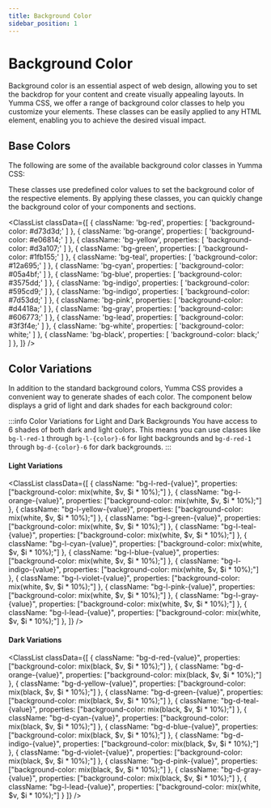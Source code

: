 ```yaml
---
title: Background Color
sidebar_position: 1
---
```



# Background Color

Background color is an essential aspect of web design, allowing you to set the backdrop for your content and create visually appealing layouts. In Yumma CSS, we offer a range of background color classes to help you customize your elements. These classes can be easily applied to any HTML element, enabling you to achieve the desired visual impact.

## Base Colors

The following are some of the available background color classes in Yumma CSS:

These classes use predefined color values to set the background color of the respective elements. By applying these classes, you can quickly change the background color of your components and sections.

<ClassList
  classData={[
    {
      className: 'bg-red',
      properties: [
        'background-color: #d73d3d;'
      ]
    },
    {
      className: 'bg-orange',
      properties: [
        'background-color: #e06814;'
      ]
    },
    {
      className: 'bg-yellow',
      properties: [
        'background-color: #d3a107;'
      ]
    },
    {
      className: 'bg-green',
      properties: [
        'background-color: #1fb155;'
      ]
    },
    {
      className: 'bg-teal',
      properties: [
        'background-color: #12a695;'
      ]
    },
    {
      className: 'bg-cyan',
      properties: [
        'background-color: #05a4bf;'
      ]
    },
    {
      className: 'bg-blue',
      properties: [
        'background-color: #3575dd;'
      ]
    },
    {
      className: 'bg-indigo',
      properties: [
        'background-color: #595cd9;'
      ]
    },
    {
      className: 'bg-indigo',
      properties: [
        'background-color: #7d53dd;'
      ]
    },
    {
      className: 'bg-pink',
      properties: [
        'background-color: #d4418a;'
      ]
    },
    {
      className: 'bg-gray',
      properties: [
        'background-color: #606773;'
      ]
    },
    {
      className: 'bg-lead',
      properties: [
        'background-color: #3f3f4e;'
      ]
    },
    {
      className: 'bg-white',
      properties: [
        'background-color: white;'
      ]
    },
    {
      className: 'bg-black',
      properties: [
        'background-color: black;'
      ]
    },
  ]}
/>

## Color Variations

In addition to the standard background colors, Yumma CSS provides a convenient way to generate shades of each color. The component below displays a grid of light and dark shades for each background color:

:::info Color Variations for Light and Dark Backgrounds
You have access to 6 shades of both dark and light colors. This means you can use classes like `bg-l-red-1` through `bg-l-{color}-6` for light backgrounds and `bg-d-red-1` through `bg-d-{color}-6` for dark backgrounds.
:::

#### Light Variations

<ClassList
  classData={[
    {
      className: "bg-l-red-{value}",
      properties: ["background-color: mix(white, $v, $i * 10%);"]
    },
    {
      className: "bg-l-orange-{value}",
      properties: ["background-color: mix(white, $v, $i * 10%);"]
    },
    {
      className: "bg-l-yellow-{value}",
      properties: ["background-color: mix(white, $v, $i * 10%);"]
    },
    {
      className: "bg-l-green-{value}",
      properties: ["background-color: mix(white, $v, $i * 10%);"]
    },
    {
      className: "bg-l-teal-{value}",
      properties: ["background-color: mix(white, $v, $i * 10%);"]
    },
    {
      className: "bg-l-cyan-{value}",
      properties: ["background-color: mix(white, $v, $i * 10%);"]
    },
    {
      className: "bg-l-blue-{value}",
      properties: ["background-color: mix(white, $v, $i * 10%);"]
    },
    {
      className: "bg-l-indigo-{value}",
      properties: ["background-color: mix(white, $v, $i * 10%);"]
    },
    {
      className: "bg-l-violet-{value}",
      properties: ["background-color: mix(white, $v, $i * 10%);"]
    },
    {
      className: "bg-l-pink-{value}",
      properties: ["background-color: mix(white, $v, $i * 10%);"]
    },
    {
      className: "bg-l-gray-{value}",
      properties: ["background-color: mix(white, $v, $i * 10%);"]
    },
    {
      className: "bg-l-lead-{value}",
      properties: ["background-color: mix(white, $v, $i * 10%);"]
    },
  ]}
/>

#### Dark Variations

<ClassList
  classData={[
    {
      className: "bg-d-red-{value}",
      properties: ["background-color: mix(black, $v, $i * 10%);"]
    },
    {
      className: "bg-d-orange-{value}",
      properties: ["background-color: mix(black, $v, $i * 10%);"]
    },
    {
      className: "bg-d-yellow-{value}",
      properties: ["background-color: mix(black, $v, $i * 10%);"]
    },
    {
      className: "bg-d-green-{value}",
      properties: ["background-color: mix(black, $v, $i * 10%);"]
    },
    {
      className: "bg-d-teal-{value}",
      properties: ["background-color: mix(black, $v, $i * 10%);"]
    },
    {
      className: "bg-d-cyan-{value}",
      properties: ["background-color: mix(black, $v, $i * 10%);"]
    },
    {
      className: "bg-d-blue-{value}",
      properties: ["background-color: mix(black, $v, $i * 10%);"]
    },
    {
      className: "bg-d-indigo-{value}",
      properties: ["background-color: mix(black, $v, $i * 10%);"]
    },
    {
      className: "bg-d-violet-{value}",
      properties: ["background-color: mix(black, $v, $i * 10%);"]
    },
    {
      className: "bg-d-pink-{value}",
      properties: ["background-color: mix(black, $v, $i * 10%);"]
    },
    {
      className: "bg-d-gray-{value}",
      properties: ["background-color: mix(black, $v, $i * 10%);"]
    },
    {
      className: "bg-l-lead-{value}",
      properties: ["background-color: mix(white, $v, $i * 10%);"]
    }
  ]}
/>